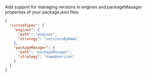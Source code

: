 
<p>
  Add support for managing versions in <Link to={href.engines}>engines</Link> and <Link to={href.packageManager}>packageManager</Link> properties of your package.json files.
</p>

```json title=".syncpackrc"
{
  "customTypes": {
    "engines": {
      "path": "engines",
      "strategy": "versionsByName"
    },
    "packageManager": {
      "path": "packageManager",
      "strategy": "name@version"
    }
  }
}
```
